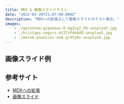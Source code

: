 ---
title: MDX & 画像スライドテスト
date: "2022-03-20T21:07:00.000Z"
description: "MDXへの拡張そして画像スライドのテスト表示。"
images:
    - ./geronimo-giqueaux-O_GgZvy2_PQ-unsplash.jpg
    - ./kristaps-ungurs-AY27rP4n4d8-unsplash.jpg
    - ./marek-piwnicki-nxA_qr4Yy9s-unsplash.jpg
---

## 画像スライド例


<SlideShow images={props.frontmatter.images} interval={1000} autoPlay={true} infiniteLoop={false} />

## 参考サイト

- [MDXへの拡張](https://ryzca.com/blog/gatsby-starter-blog-mdx/)
- [画像スライド](https://knowledge-swimmer.com/gatsby-slideshow)
